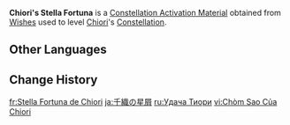 {{Item Infobox
|id           = 001194
|image        = Item Stella Fortuna (5 Star).png
|type         = Constellation Activation Materials
|group        = Stella Fortuna
|quality      = 5
|description  = [[Chiori]]'s Constellation Activation Material
|source1      = [[Wishes]]
}}
'''Chiori's Stella Fortuna''' is a [[Constellation Activation Material]] obtained from [[Wishes]] used to level [[Chiori]]'s [[Constellation]].

==Other Languages==
{{Other Languages|default_hidden=1
|en      = Chiori's Stella Fortuna
|zhs     = 千织的命星
|zhs_rm  = Qiānzhī de Mìngxīng
|zht     = 千織的命星
|zht_rm  = Qiānzhī de Mìngxīng
|ja      = 千織の星屑
|ja_rm   = Chiori no Hoshikuzu
|ko      = 치오리<->의 운명<->의 별
|es      = Stella Fortuna de Chiori
|fr      = Stella Fortuna de Chiori
|ru      = Удача Тиори
|th      = ดวงดาวแห่งชีวิตของ Chiori
|th_rm   = Duangdao haeng Chiwit khong Chiori
|vi      = Chòm Sao Của Chiori
|de      = Stella Fortuna von Chiori
|id      = Chiori's Stella Fortuna
|pt      = Stella Fortuna de Chiori
|tr      = Chiori'nın Yaşam Yıldızı
|it      = Stella Fortuna di Chiori
}}

==Change History==
{{Change History|4.5}}

[[fr:Stella Fortuna de Chiori]]
[[ja:千織の星屑]]
[[ru:Удача Тиори]]
[[vi:Chòm Sao Của Chiori]]